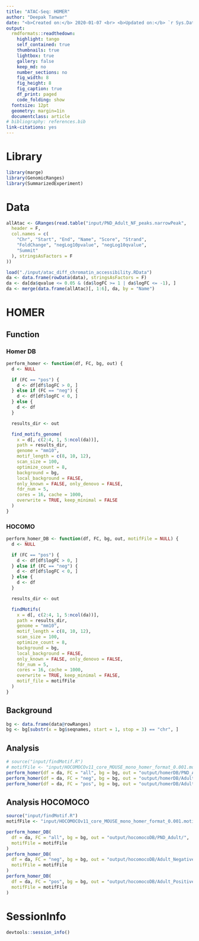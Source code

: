 ```yaml
---
title: "ATAC-Seq: HOMER"
author: "Deepak Tanwar"
date: "<b>Created on:</b> 2020-01-07 <br> <b>Updated on:</b> `r Sys.Date()`"
output:
  rmdformats::readthedown:
    highlight: tango
    self_contained: true
    thumbnails: true
    lightbox: true
    gallery: false
    keep_md: no
    number_sections: no
    fig_width: 8
    fig_height: 8
    fig_caption: true
    df_print: paged
    code_folding: show
  fontsize: 12pt
  geometry: margin=1in
  documentclass: article
# bibliography: references.bib
link-citations: yes
---
```


# Library
```r
library(marge)
library(GenomicRanges)
library(SummarizedExperiment)
```

# Data

```r
allAtac <- GRanges(read.table("input/PND_Adult_NF_peaks.narrowPeak",
  header = F,
  col.names = c(
    "Chr", "Start", "End", "Name", "Score", "Strand",
    "FoldChange", "negLog10pvalue", "negLog10qvalue",
    "Summit"
  ), stringsAsFactors = F
))

load("./input/atac_diff_chromatin_accessibility.RData")
da <- data.frame(rowData(data), stringsAsFactors = F)
da <- da[da$qvalue <= 0.05 & (da$logFC >= 1 | da$logFC <= -1), ]
da <- merge(data.frame(allAtac)[, 1:6], da, by = "Name")
```

# HOMER

## Function

### Homer DB
```r
perform_homer <- function(df, FC, bg, out) {
  d <- NULL

  if (FC == "pos") {
    d <- df[df$logFC > 0, ]
  } else if (FC == "neg") {
    d <- df[df$logFC < 0, ]
  } else {
    d <- df
  }

  results_dir <- out

  find_motifs_genome(
    x = d[, c(2:4, 1, 5:ncol(da))],
    path = results_dir,
    genome = "mm10",
    motif_length = c(8, 10, 12),
    scan_size = 100,
    optimize_count = 8,
    background = bg,
    local_background = FALSE,
    only_known = FALSE, only_denovo = FALSE,
    fdr_num = 5,
    cores = 16, cache = 1000,
    overwrite = TRUE, keep_minimal = FALSE
  )
}
```


### HOCOMO
```r
perform_homer_DB <- function(df, FC, bg, out, motifFile = NULL) {
  d <- NULL

  if (FC == "pos") {
    d <- df[df$logFC > 0, ]
  } else if (FC == "neg") {
    d <- df[df$logFC < 0, ]
  } else {
    d <- df
  }

  results_dir <- out

  findMotifs(
    x = d[, c(2:4, 1, 5:ncol(da))],
    path = results_dir,
    genome = "mm10",
    motif_length = c(8, 10, 12),
    scan_size = 100,
    optimize_count = 8,
    background = bg,
    local_background = FALSE,
    only_known = FALSE, only_denovo = FALSE,
    fdr_num = 5,
    cores = 16, cache = 1000,
    overwrite = TRUE, keep_minimal = FALSE,
    motif_file = motifFile
  )
}
```



## Background
```r
bg <- data.frame(data@rowRanges)
bg <- bg[substr(x = bg$seqnames, start = 1, stop = 3) == "chr", ]
```


## Analysis
```r
# source("input/findMotif.R")
# motifFile <- "input/HOCOMOCOv11_core_MOUSE_mono_homer_format_0.001.motif"
perform_homer(df = da, FC = "all", bg = bg, out = "output/homerDB/PND_Adult/")
perform_homer(df = da, FC = "neg", bg = bg, out = "output/homerDB/Adult_Negative/")
perform_homer(df = da, FC = "pos", bg = bg, out = "output/homerDB/Adult_Positive/")
```


## Analysis HOCOMOCO
```r
source("input/findMotif.R")
motifFile <- "input/HOCOMOCOv11_core_MOUSE_mono_homer_format_0.001.motif"

perform_homer_DB(
  df = da, FC = "all", bg = bg, out = "output/hocomocoDB/PND_Adult/",
  motifFile = motifFile
)
perform_homer_DB(
  df = da, FC = "neg", bg = bg, out = "output/hocomocoDB/Adult_Negative/",
  motifFile = motifFile
)
perform_homer_DB(
  df = da, FC = "pos", bg = bg, out = "output/hocomocoDB/Adult_Positive/",
  motifFile = motifFile
)
```


<!-- ## Read results -->

<!-- ## Adult_Negative -->
<!-- ```{r} -->
<!-- read_motifs <- function(path){ -->
<!--   p <- paste0(path, "/knownResults") -->
<!--   m <- list.files(path = p, pattern = ".motif", full.names = T) -->
<!--   m_read <- lapply(m, read_homer) -->
<!-- } -->

<!-- universalmotif::read_homer() -->

<!-- plot(motifs_pcm, ic.scale=FALSE) -->

<!-- ``` -->

<!-- # Results -->

<!-- ```{r, eval = F, echo = F} -->
<!-- library(motifStack) -->

<!-- motifStack:::readPWM -->

<!-- pcm <- read.table(file.path(find.package("motifStack"),  -->
<!--                             "extdata", "bin_SOLEXA.pcm")) -->
<!-- pcm <- pcm[,3:ncol(pcm)] -->
<!-- rownames(pcm) <- c("A","C","G","T") -->
<!-- motif <- new("pcm", mat=as.matrix(pcm), name="bin_SOLEXA") -->
<!-- ##pfm object -->
<!-- #motif <- pcm2pfm(pcm) -->
<!-- #motif <- new("pfm", mat=motif, name="bin_SOLEXA") -->
<!-- plot(motif) -->
<!-- ``` -->


# SessionInfo
```r
devtools::session_info()
```